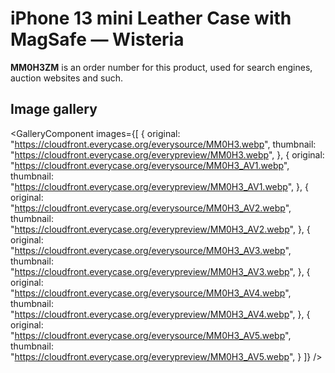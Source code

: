 
# iPhone 13 mini Leather Case with MagSafe — Wisteria

<Callout type='info' emoji='👉🏻'>**MM0H3ZM** is an order number for this product, used for search engines, auction websites and such.</Callout>

## Image gallery

<GalleryComponent
    images={[
      {
        original: "https://cloudfront.everycase.org/everysource/MM0H3.webp",
        thumbnail: "https://cloudfront.everycase.org/everypreview/MM0H3.webp",
      },
      {
        original: "https://cloudfront.everycase.org/everysource/MM0H3_AV1.webp",
        thumbnail: "https://cloudfront.everycase.org/everypreview/MM0H3_AV1.webp",
      },
      {
        original: "https://cloudfront.everycase.org/everysource/MM0H3_AV2.webp",
        thumbnail: "https://cloudfront.everycase.org/everypreview/MM0H3_AV2.webp",
      },
      {
        original: "https://cloudfront.everycase.org/everysource/MM0H3_AV3.webp",
        thumbnail: "https://cloudfront.everycase.org/everypreview/MM0H3_AV3.webp",
      },
      {
        original: "https://cloudfront.everycase.org/everysource/MM0H3_AV4.webp",
        thumbnail: "https://cloudfront.everycase.org/everypreview/MM0H3_AV4.webp",
      },
      {
        original: "https://cloudfront.everycase.org/everysource/MM0H3_AV5.webp",
        thumbnail: "https://cloudfront.everycase.org/everypreview/MM0H3_AV5.webp",
      }
    ]}
  />
